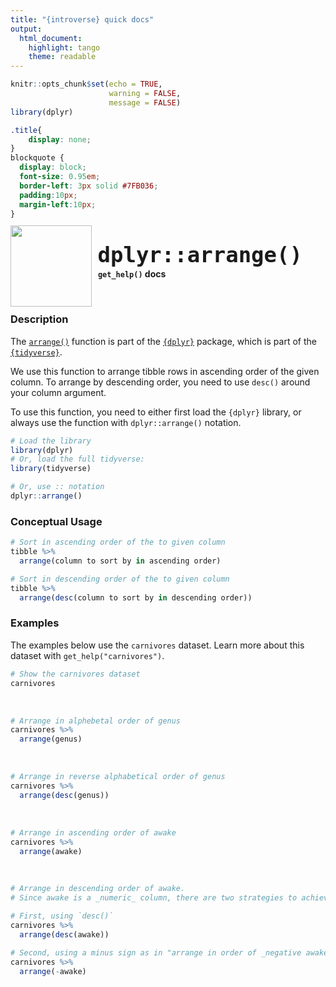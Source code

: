 ```yaml
---
title: "{introverse} quick docs"
output: 
  html_document:
    highlight: tango
    theme: readable
---
```



```r
knitr::opts_chunk$set(echo = TRUE, 
                      warning = FALSE, 
                      message = FALSE)
library(dplyr)
```

```css
.title{
    display: none;
}
blockquote {
  display: block;
  font-size: 0.95em;
  border-left: 3px solid #7FB036;
  padding:10px;
  margin-left:10px;
}
```

<div>
<br>
 <img src = "logo.png" style = "float:left;height:130px;margin-top:-20px;">
 <span style = "font-weight:bold;font-size:40px;"> 
  &nbsp;<code>dplyr::arrange()</code>
 </span>
 <br>
 <b>&nbsp;&nbsp;&nbsp;<code>get_help()</code> docs</b>
</div>
<br>

### Description

The [`arrange()`](https://dplyr.tidyverse.org/reference/arrange.html) function is part of the [`{dplyr}`](https://dplyr.tidyverse.org/) package, which is part of the [`{tidyverse}`](https://www.tidyverse.org/).

We use this function to arrange tibble rows in ascending order of the given column. To arrange by descending order, you need to use `desc()` around your column argument.


<!-- Add the following if the topic is a function that does NOT come with base R, and uncomment/fill in the subsequent multiline HTML comment: -->
To use this function, you need to either first load the `{dplyr}` library, or always use the function with `dplyr::arrange()` notation.

```r
# Load the library
library(dplyr)
# Or, load the full tidyverse:
library(tidyverse)

# Or, use :: notation
dplyr::arrange()
```


### Conceptual Usage 

```r
# Sort in ascending order of the to given column
tibble %>% 
  arrange(column to sort by in ascending order)

# Sort in descending order of the to given column
tibble %>% 
  arrange(desc(column to sort by in descending order))
```

### Examples

The examples below use the `carnivores` dataset. Learn more about this dataset with `get_help("carnivores")`.

```r
# Show the carnivores dataset
carnivores
```

<br>

```r
# Arrange in alphebetal order of genus
carnivores %>% 
  arrange(genus)
```

<br>  <!-- Do not delete the <br>, and make sure to keep the previous and following lines blank. -->


```r
# Arrange in reverse alphabetical order of genus
carnivores %>%
  arrange(desc(genus))
```

<br> 


```r
# Arrange in ascending order of awake
carnivores %>%
  arrange(awake)
```

<br> 

```r
# Arrange in descending order of awake.
# Since awake is a _numeric_ column, there are two strategies to achieve this

# First, using `desc()`
carnivores %>%
  arrange(desc(awake)) 

# Second, using a minus sign as in "arrange in order of _negative awake_"
carnivores %>%
  arrange(-awake) 
```
